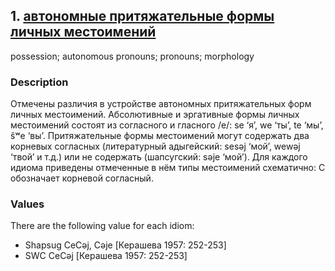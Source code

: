 ## 1. <a href =  'https://agricolamz.github.io/The_Circassian_Isoglosses_Database/1.html' target='_blank'>автономные притяжательные формы личных местоимений</a>
possession; autonomous pronouns; pronouns; morphology

### Description

Отмечены различия в устройстве автономных притяжательных форм личных местоимений. Абсолютивные и эргативные формы личных местоимений состоят из согласного и гласного /e/: se ‘я’, we ‘ты’, te ‘мы’, ŝʷe ‘вы’. Притяжательные формы местоимений могут содержать два корневых согласных (литературный адыгейский: sesəj ‘мой’, wewəj ‘твой’ и т.д.) или не содержать (шапсугский: səje ‘мой’). Для каждого идиома приведены отмеченные в нём типы местоимений схематично: C обозначает корневой согласный.

### Values
There are the following value for each idiom:

* Shapsug  CeCəj, Cəje [Керашева 1957: 252-253] 
* SWC  CeCəj [Керашева 1957: 252-253] 


